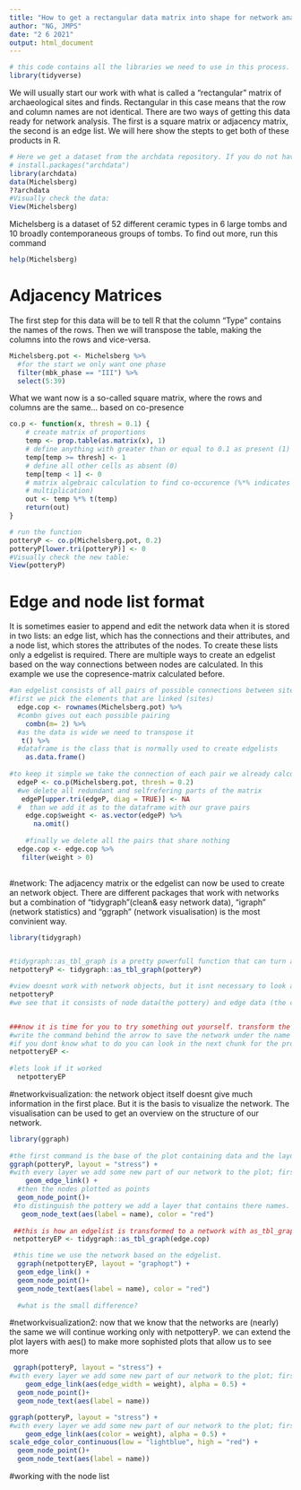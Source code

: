```yaml
---
title: "How to get a rectangular data matrix into shape for network analysis"
author: "NG, JMPS"
date: "2 6 2021"
output: html_document
---
```

```r
# this code contains all the libraries we need to use in this process. If they are not present, use install.packages("pacakge x") to get them.
library(tidyverse)
```

We will usually start our work with what is called a "rectangular" matrix of archaeological sites and finds. Rectangular in this case means that the row and column names are not identical. There are two ways of getting this data ready for network analysis. The first is a square matrix or adjacency matrix, the second is an edge list. We will here show the stepts to get both of these products in R.

```r
# Here we get a dataset from the archdata repository. If you do not have this on your R installation yet, run:
# install.packages("archdata")
library(archdata) 
data(Michelsberg)
??archdata
#Visually check the data:
View(Michelsberg)
```

Michelsberg is a dataset of 52 different ceramic types in 6 large tombs and 10 broadly contemporaneous groups of tombs. To find out more, run this command
```r
help(Michelsberg)

```

# Adjacency Matrices

The first step for this data will be to tell R that the column "Type" contains the names of the rows. Then we will transpose the table, making the columns into the rows and vice-versa.
```r
Michelsberg.pot <- Michelsberg %>% 
  #for the start we only want one phase
  filter(mbk_phase == "III") %>% 
  select(5:39)
```

What we want now is a so-called square matrix, where the rows and columns are the same...
based on co-presence


```r
co.p <- function(x, thresh = 0.1) {
    # create matrix of proportions
    temp <- prop.table(as.matrix(x), 1)
    # define anything with greater than or equal to 0.1 as present (1)
    temp[temp >= thresh] <- 1
    # define all other cells as absent (0)
    temp[temp < 1] <- 0
    # matrix algebraic calculation to find co-occurence (%*% indicates matrix
    # multiplication)
    out <- temp %*% t(temp)
    return(out)
}

# run the function
potteryP <- co.p(Michelsberg.pot, 0.2)
potteryP[lower.tri(potteryP)] <- 0
#Visually check the new table:
View(potteryP)
```


# Edge and node list format
It is sometimes easier to append and edit the network data when it is stored in two lists: an edge list, which has the connections and their attributes, and a node list, which stores the attributes of the nodes.
To create these lists only a edgelist is required. There are multiple ways to create an edgelist based on the way connections between nodes are calculated. In this example we use the copresence-matrix calculated before. 
```r

#an edgelist consists of all pairs of possible connections between sites 
#first we pick the elements that are linked (sites)
  edge.cop <- rownames(Michelsberg.pot) %>%
  #combn gives out each possible pairing
    combn(m= 2) %>% 
  #as the data is wide we need to transpose it  
   t() %>% 
  #dataframe is the class that is normally used to create edgelists
    as.data.frame()
  
#to keep it simple we take the connection of each pair we already calculated with our copresence matrix
  edgeP <- co.p(Michelsberg.pot, thresh = 0.2) 
  #we delete all redundant and selfrefering parts of the matrix
   edgeP[upper.tri(edgeP, diag = TRUE)] <- NA
  #  than we add it as to the dataframe with our grave pairs
    edge.cop$weight <- as.vector(edgeP) %>% 
      na.omit()
  
    #finally we delete all the pairs that share nothing 
  edge.cop <- edge.cop %>% 
   filter(weight > 0)
  
```


#network:
The adjacency matrix or the edgelist can now be used to create an network object. There are different packages that work with networks but a combination of "tidygraph"(clean& easy network data), "igraph" (network statistics) and "ggraph" (network visualisation) is the most convinient way. 
```r
library(tidygraph)


#tidygraph::as_tbl_graph is a pretty powerfull function that can turn adjacency matrices and edgelists into network objects
netpotteryP <- tidygraph::as_tbl_graph(potteryP)

#view doesnt work with network objects, but it isnt necessary to look at things anyway. an object can also just be looked at by calling its name as if it was a function
netpotteryP
#we see that it consists of node data(the pottery) and edge data (the connections based on copresence of pottery)


###now it is time for you to try something out yourself. transform the edgelist into a network object by using the same function as above on edge.cop
#write the command behind the arrow to save the network under the name netpotteryEP
#if you dont know what to do you can look in the next chunk for the proper way
netpotteryEP <- 
  
#lets look if it worked
  netpotteryEP
```

#networkvisualization:
the network object itself doesnt give much information in the first place. But it is the basis to visualize the network. The visualisation can be used to get an overview on the structure of our network. 
```r
library(ggraph)
 
#the first command is the base of the plot containing data and the layout, here the data is our network graph based on the adjacency matrix
ggraph(potteryP, layout = "stress") +
#with every layer we add some new part of our network to the plot; first the edges 
    geom_edge_link() +
  #then the nodes plotted as points
  geom_node_point()+
 #to distinguish the pottery we add a layer that contains there names. The aes(label = name) uses the names in the node list; the color="red" changes the color to make it easier to read. we will later show more ways to manipulate the layers to make more information vible
   geom_node_text(aes(label = name), color = "red")
  
 ##this is how an edgelist is transformed to a network with as_tbl_graph()
 netpotteryEP <- tidygraph::as_tbl_graph(edge.cop) 

 #this time we use the network based on the edgelist.
  ggraph(netpotteryEP, layout = "graphopt") +
  geom_edge_link() +
  geom_node_point()+
  geom_node_text(aes(label = name), color = "red")
  
  #what is the small difference?
```

#networkvisualization2:
now that we know that the networks are (nearly) the same we will continue working only with netpotteryP. we can extend the plot layers with aes() to make more sophisted plots that allow us to see more 
```r
 ggraph(potteryP, layout = "stress") +
#with every layer we add some new part of our network to the plot; first the edges;now the width of the edges is based on there weight. this way we can see which pottery share more than just a single object
    geom_edge_link(aes(edge_width = weight), alpha = 0.5) +
  geom_node_point()+
  geom_node_text(aes(label = name))

ggraph(potteryP, layout = "stress") +
#with every layer we add some new part of our network to the plot; first the edges;now the color of the edges is based on there weight. this way we can see which pottery share more than just a single object
    geom_edge_link(aes(color = weight), alpha = 0.5) +
scale_edge_color_continuous(low = "lightblue", high = "red") +
  geom_node_point()+
  geom_node_text(aes(label = name))
```

#working with the node list
```r

```

